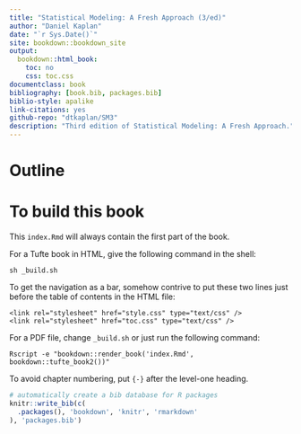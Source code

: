 ```yaml
--- 
title: "Statistical Modeling: A Fresh Approach (3/ed)"
author: "Daniel Kaplan"
date: "`r Sys.Date()`"
site: bookdown::bookdown_site
output:
  bookdown::html_book:
    toc: no
    css: toc.css
documentclass: book
bibliography: [book.bib, packages.bib]
biblio-style: apalike
link-citations: yes
github-repo: "dtkaplan/SM3"
description: "Third edition of Statistical Modeling: A Fresh Approach."
---
```



# Outline {-}



# To build this book {-}

This `index.Rmd` will always contain the first part of the book.

For a Tufte book in HTML, give the following command in the shell:
```
sh _build.sh
```

To get the navigation as a bar, somehow contrive to put these two
lines just before the table of contents in the HTML file:
```
<link rel="stylesheet" href="style.css" type="text/css" />
<link rel="stylesheet" href="toc.css" type="text/css" />
```

For a PDF file, change `_build.sh` or just run the following command:
```
Rscript -e "bookdown::render_book('index.Rmd', bookdown::tufte_book2())"
```

To avoid chapter numbering, put `{-}` after the level-one heading.



```r
# automatically create a bib database for R packages
knitr::write_bib(c(
  .packages(), 'bookdown', 'knitr', 'rmarkdown'
), 'packages.bib')
```
